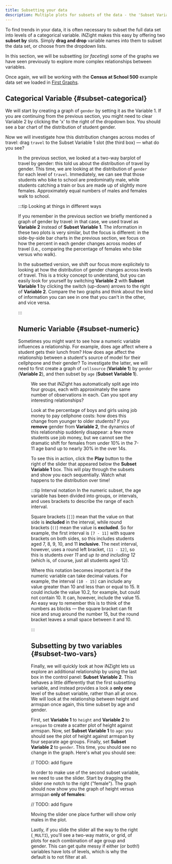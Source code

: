 ```yaml
---
title: Subsetting your data
description: Multiple plots for subsets of the data - the 'Subset Variable 1' and 'Subset Variable 2' boxes
---
```


To find trends in your data, it is often necessary to subset the full data set into levels of a categorical variable. iNZight makes this easy by offering two **subset by** slots. Simply **drag and drop** variable names into them to subset the data set, or choose from the dropdown lists.

In this section, we will be subsetting (or _faceting_) some of the graphs we have seen previously to explore more complex relationships between variables.

Once again, we will be working with the **Census at School 500** example data set we loaded in [First Graphs](/docs/02-getting-started/01-load-data/).

## Categorical Variable {#subset-categorical}

We will start by creating a graph of `gender` by setting it as the Variable 1. If you are continuing from the previous section, you might need to clear Variable 2 by clicking the 'x' to the right of the dropdown box. You should see a bar chart of the distribution of student gender.

Now we will investigate how this distribution changes across modes of travel: drag `travel` to the Subset Variable 1 slot (the third box) &mdash; what do you see?


<Figure
  src={{ desktop: f1, lite: f1l }}
  caption="A plot of gender subset by travel"
  width="800"
/>

In the previous section, we looked at a two-way barplot of travel by gender: this told us about the distribution of travel by gender. This time, we are looking at the distribution of `gender` for each level of `travel`. Immediately, we can see that those students who bike to school are predominatly male, while students catching a train or bus are made up of slightly more females. Approximately equal numbers of males and females walk to school.

:::tip Looking at things in different ways

If you remember in the previous section we briefly mentioned a graph of gender by travel: in that case, we used travel as **Variable 2** instead of **Subset Variable 1**. The information in these two plots is very similar, but the focus is different: in the side-by-side bar charts in the previous section, we focus on how the percent in each gender changes across modes of travel (i.e., comparing the percentage of females who bike versus who walk).

In the subsetted version, we shift our focus more explicitely to looking at how the distribution of gender changes across levels of travel. This is a tricky concept to understand, but you can easily look for yourself by switching **Variable 2** with **Subset Variable 1** by clicking the switch (up-down) arrows to the right of **Variable 2**. Compare the two graphs and think about the kind of information you can see in one that you can't in the other, and vice versa.

:::

## Numeric Variable {#subset-numeric}

Sometimes you might want to see how a numeric variable influences a relationship. For example, does age affect where a student gets their lunch from? How does age affect the relationship between a student's source of model for their cellphpone and their gender? To investigate the latter, we will need to first create a graph of `cellsource` (**Variable 1**) by `gender` (**Variable 2**), and then subset by `age` (**Subset Variable 1**).

<Figure
  src={{
    desktop: require("./inzight_cas_cellsource_gender_subset_age.png").default,
    lite: require("./inzight_cas_cellsource_gender_subset_age.png").default,
  }}
  caption="A plot of cellsource by gender, subset by age"
  width="800"
/>

We see that iNZight has automatically split age into four groups, each with approximately the same number of observations in each. Can you spot any interesting relationships?

Look at the percentage of boys and girls using job money to pay cellphone costs: how does this change from younger to older students? If you **remove** gender from **Variable 2**, the dynamics of this relationship suddenly disappear: a few more students use job money, but we cannot see the dramatic shift for females from under 10% in the 7-11 age band up to nearly 30% in the over 14s.

To see this in action, click the **Play** button to the right of the slider that appeared below the **Subset Variable 1** box. This will play through the subsets and show you each sequentially. Watch what happens to the distribution over time!

:::tip Interval notation
In the numeric subset, the age variable has been divided into groups, or intervals, and uses brackets to describe the range of each interval.

Square brackets (`[]`) mean that the value on that side is **included** in the interval, while round brackets (`()`) mean the value is **excluded**. So for example, the first interval is `[7 - 11]` with square brackets on both sides, so this includes students aged 7, 8, 9, 10, and 11 **inclusive**. The next interval, however, uses a round left bracket, `(11 - 12]`, so this is students _over 11_ and _up to and including 12_ (which is, of course, just all students aged 12).

Where this notation becomes important is if the numeric variable can take decimal values. For example, the interval `(10 - 15]` can include any value greater than 10 and less than or equal to 15. It could include the value 10.2, for example, but could not contain 10. It can, however, include the value 15. An easy way to remember this is to think of the numbers as blocks &mdash; the square bracket can fit nice and snug around the number 15, but the round bracket leaves a small space between it and 10.

:::

## Subsetting by two variables {#subset-two-vars}

Finally, we will quickly look at how iNZight lets us explore an additional relationship by using the last box in the control panel: **Subset Variable 2**. This behaves a little differently that the first subsetting variable, and instead provides a look a **only one** level of the subset variable, rather than all at once. We will look at the relationship between height and armspan once again,
this time subset by age and gender.

First, set **Variable 1** to `height` and **Variable 2** to `armspan` to create a scatter plot of height against armspan. Now, set **Subset Variable 1** to `age`: you should see the plot of height against armspan by four separate age groups. Finally, set **Subset Variable 2** to `gender`. This time, you should see no change in the graph. Here's what you should see:

// TODO: add figure

In order to make use of the second subset variable, we need to use the slider. Start by dragging the slider one notch to the right ("female"). The graph should now show you the graph of height versus armspan **only of females**:

// TODO: add figure

Moving the slider one place further will show only males in the plot.

Lastly, if you slide the slider all the way to the right (`_MULTI`), you'll see a two-way matrix, or grid, of plots for each combination of age group and gender. This can get quite messy if either (or both!) variables have lots of levels, which is why the default is to not filter at all.
